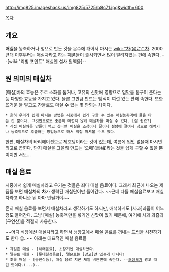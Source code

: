 http://img825.imageshack.us/img825/5725/b8c71.jpg&width=600

[[목차]]

== 개요 ==
'''매실'''을 농축하거나 청으로 만든 것을 온수에 개어서 마시는 [[wiki: "차(음료)" 차]].
2000년대 이후부터는 매실차라고 하는 제품들이 출시되면서 많이 알려져있는 편에 속한다.
--[wiki:"리빙 포인트" 매실엔 설사 원액을]--

== 원 의미의 매실차 ==
[매실]차의 효능은 주로 소화를 돕거나, 고유의 신맛에 영향으로 입맛을 돋구어 준다는 등 다양한 효능을 가지고 있다. 물론 그만큼 만드는 방식이 여럿 있는 편에 속한다. 또한 뜨거운 물 말고도 찬물로도 마실 수 있는 몇 안되는 차이다.

 * 흔히 우리가 쉽게 마시는 방법은 시중에서 쉽게 구할 수 있는 매실농축액에 물을 타는 것 뿐이다. 그것만으로도 충분히 어렵지 않게 매실차를 마실 수 있다. [참 쉽죠?]
 * 직접 매실차를 만들어 먹고 싶다면 매실을 조청이나 꿀이나 설탕에 절여서 청으로 해먹거나 농축액으로 추출하는 방법등으로 해서 직접 마셔볼 수도 있다.

한편, 매실차의 바리에이션으로 제호탕이라는 것이 있는데, 여름에 입맛 없을때 마시면 최고로 꼽힌다. 단지 매실을 그을려 만드는 '오매'(烏梅)라는 것을 쉽게 구할 수 없을 뿐이지만 서도...

== 매실 음료 ==
시중에서 쉽게 매실차라고 우기는 것들은 죄다 매실 음료이다. 그래서 최근에 나오는 제품들 보면 매실차의 '''차'''가 생략된 매실단어만 들어간다. ~~근데 다들 매실음료보고 매실차라고 하니깐 뭐 아마 안될거야~~

흔히 매실 음료를 보면서 매실차라고 생각하기도 하지만, 애석하게도 [사과]과즙이 어느정도 들어간다. 그냥 [매실] 농축액만을 넣기엔 신맛이 없기 때문에, 여기에 사과 과즙과 [구연산]을 적절히 사용한다. 

~~어디 식당에선 매실차라고 하면서 냉장고에서 매실 음료를 꺼내는 드립을 시전하기도 한다 씁..~~ 아래는 대표적인 매실 음료들
 
 * 과일촌 매실 - [해태음료], 초창기엔 매실차였다.
 * 델몬트 매실 - [롯데칠성음료], 델몬트는 [망고]만 있는게 아니다!
 * 초록 매실 - [웅진식품], 매실 음료 치곤 제일 비싼편에 속한다. --[[조성모]]가 광고 때린 탓이다.(...)--
